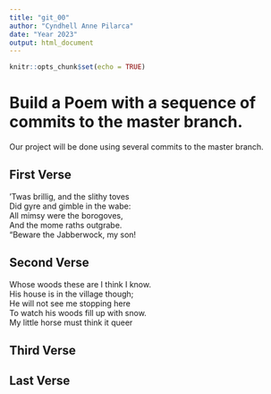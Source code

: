 ```yaml
---
title: "git_00"
author: "Cyndhell Anne Pilarca"
date: "Year 2023"
output: html_document
---
```


```r
knitr::opts_chunk$set(echo = TRUE)
```
# Build a Poem with a sequence of commits to the master branch.
Our project will be done using several commits to the master branch.
<!-- Do not modify or change any text in "!--" bracketed areas such as this --- these are instructions to
you, if you change any of this the git program will notice it and compromise your git merging strategy !-->

## First Verse 
<!-- Put the first five lines of a poem by Lewis Carrol in this section-->
’Twas brillig, and the slithy toves   
Did gyre and gimble in the wabe:    
All mimsy were the borogoves,   
And the mome raths outgrabe.    
“Beware the Jabberwock, my son!

## Second Verse
<!--Put the first five lines of a poem by Robert Frost in this section-->
Whose woods these are I think I know.      
His house is in the village though;       
He will not see me stopping here      
To watch his woods fill up with snow.           
My little horse must think it queer

## Third Verse
<!--Put the first two verses of The Walrus and the Carpenter here!-->

## Last Verse
<!--Put a short poem of your choice 8-20 lines,here!-->
